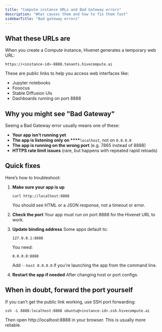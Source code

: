 ```yaml
---
title: "Compute instance URLs and Bad Gateway errors"
description: "What causes them and how to fix them fast"
sidebarTitle: "Bad gateway errors"
---
```


## What these URLs are

When you create a Compute instance, Hivenet generates a temporary web URL:

```
https://<instance-id>-8888.tenants.hivecompute.ai
```

These are public links to help you access web interfaces like:

- Jupyter notebooks
- Fooocus
- Stable Diffusion UIs
- Dashboards running on port 8888

##  Why you might see "Bad Gateway"

Seeing a Bad Gateway error usually means one of these:

- **Your app isn’t running yet**
- **The app is listening only on \*\*\*\***`localhost`, not on `0.0.0.0`
- **The app is running on the wrong port** (e.g. 7865 instead of 8888)
- **HTTPS rate limit issues** (rare, but happens with repeated rapid reloads)

##  Quick fixes

Here’s how to troubleshoot:

1. **Make sure your app is up**

   ```
   curl http://localhost:8888
   ```

   You should see HTML or a JSON response, not a timeout or error.
2. **Check the port** Your app must run on port 8888 for the Hivenet URL to work.
3. **Update binding address** Some apps default to:

   ```
   127.0.0.1:8888
   ```

   You need:

   ```
   0.0.0.0:8888
   ```

   Add `--host 0.0.0.0` if you're launching the app from the command line.
4. **Restart the app if needed** After changing host or port configs.

##  When in doubt, forward the port yourself

If you can’t get the public link working, use SSH port forwarding:

```
ssh -L 8888:localhost:8888 ubuntu@<instance-id>.ssh.hivecompute.ai
```

Then open http://localhost:8888 in your browser. This is usually more reliable.